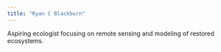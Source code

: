 ```yaml
---
title: "Ryan C Blackburn"
---
```


Aspiring ecologist focusing on remote sensing and modeling of restored ecosystems. 